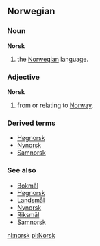 ==Norwegian==
===Noun===
'''Norsk''' <!-- doesn't it have a gender, a plural, (a diminutive)?-->

# the [[Norwegian]] language.

===Adjective===
'''Norsk''' <!-- is it capitalized? Doesn't it have a comparative and superlative? -->

# from or relating to [[Norway]].

===Derived terms===
*[[Høgnorsk]]
*[[Nynorsk]]
*[[Samnorsk]]

===See also===
*[[Bokmål]]
*[[Høgnorsk]]
*[[Landsmål]]
*[[Nynorsk]]
*[[Riksmål]]
*[[Samnorsk]]

[[nl:norsk]]
[[pl:Norsk]]